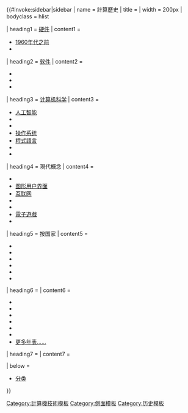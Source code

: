 {{#invoke:sidebar|sidebar
| name = 計算歷史
| title    = {{le|計算歷史|History of computing}}
| width        = 200px
| bodyclass = hlist

| heading1 = [[硬件]]
| content1 = 
* [[計算機硬體歷史|1960年代之前]]
* {{le|計算機硬體歷史 (1960年代至今)|History of computing hardware (1960s–present)|1960年代至今}}

| heading2 = [[软件]]
| content2 =
* {{link-en|軟體歷史|History of software|軟體}}
* {{link-en|Unix歷史|History of Unix|Unix}}
* {{link-en|自由和開源軟件的歷史|History of free and open-source software|自由和開源軟件}}

| heading3 = [[计算机科学]]
| content3 = 
* [[人工智能史|人工智能]]
* {{le|编译器构造历史|History of compiler construction|编译器构造}}
* {{link-en|計算機科學歷史|History of computing|計算機科學}}
* [[操作系统历史|操作系统]]
* [[程式語言歷史|程式語言]]
* {{le|计算机科学先驱者列表|List of pioneers in computer science|杰出先驱者}}
* {{link-en|軟體工程歷史|History of software engineering|軟體工程}}

| heading4 = 現代概念
| content4 = 
* {{le|通用中央处理器历史|History of general-purpose CPUs|通用CPU}}
* [[图形用户界面]]
* [[互联网历史|互联网]]
* {{link-en|個人電腦歷史|History of personal computers|個人電腦}}
* {{link-en|筆記型電腦歷史|History of laptops|筆記型電腦}}
* [[電子遊戲史|電子遊戲]]
* {{link-en|全球資訊網歷史|History of the World Wide Web|全球資訊網}}

| heading5 = 按国家
| content5 = 
* {{le|保加利亚计算机硬件历史|History of computer hardware in Bulgaria|保加利亚}}
* {{le|波兰计算历史|History of computing in Poland|波兰}}
* {{le|罗马尼亚计算历史|History of computing in Romania|罗马尼亚}}
* {{le|苏联集团国家计算机硬件历史|History of computer hardware in Soviet Bloc countries|苏联集团国家}}
* {{le|苏联计算历史|History of computing in the Soviet Union|苏联}}
* {{le|南斯拉夫计算机硬件历史|History of computer hardware in Yugoslavia|南斯拉夫}}

| heading6 = {{tsl|en|Timeline of computing|計算年表}}
| content6 = 
* {{le|1950年之前的计算硬件年表|Timeline of computing hardware before 1950|1950年之前}}
* {{tsl|en|Timeline of computing 1950–1979|計算年表 (1950–1979)|1950–1979}}
* {{tsl|en|Timeline of computing 1980–1989|計算年表 (1980–1989)|1980–1989}}
* {{tsl|en|Timeline of computing 1990–1999|計算年表 (1990–1999)|1990–1999}}
* {{tsl|en|Timeline of computing 2000–2009|計算年表 (2000–2009)|2000–2009}}
* {{tsl|en|Timeline of computing 2010–2019|計算年表 (2010–2019)|2010–2019}}
* [[:Category:計算年表|更多年表……]]

| heading7 = {{le|计算机科学词汇|Glossary of computer science}}
| content7 = 



| below    = 
* {{icon|Category}} [[:Category:计算机历史|分类]]

}}<noinclude>
[[Category:計算機技術模板]]
[[Category:側面模板]]
[[Category:历史模板]]
</noinclude>